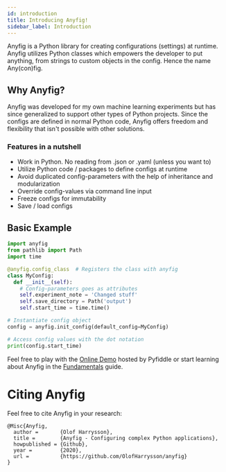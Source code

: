 ```yaml
---
id: introduction
title: Introducing Anyfig!
sidebar_label: Introduction
---
```


Anyfig is a Python library for creating configurations (settings) at runtime. Anyfig utilizes Python classes which empowers the developer to put anything, from strings to custom objects in the config. Hence the name Any(con)fig.

## Why Anyfig?

Anyfig was developed for my own machine learning experiments but has since generalized to support other types of Python projects. Since the configs are defined in normal Python code, Anyfig offers freedom and flexibility that isn't possible with other solutions.


### Features in a nutshell
* Work in Python. No reading from .json or .yaml (unless you want to)
* Utilize Python code / packages to define configs at runtime
* Avoid duplicated config-parameters with the help of inheritance and modularization
* Override config-values via command line input
* Freeze configs for immutability
* Save / load configs


## Basic Example

```python
import anyfig
from pathlib import Path
import time

@anyfig.config_class  # Registers the class with anyfig
class MyConfig:
  def __init__(self):
    # Config-parameters goes as attributes
    self.experiment_note = 'Changed stuff'
    self.save_directory = Path('output')
    self.start_time = time.time()

# Instantiate config object
config = anyfig.init_config(default_config=MyConfig)

# Access config values with the dot notation
print(config.start_time)
```

Feel free to play with the [Online Demo](https://pyfiddle.io/fiddle/4de2f70f-e421-4326-bbb8-b06d5efa547d/?i=true) hosted by Pyfiddle or start learning about Anyfig in the [Fundamentals](fundamentals.mdx) guide.

# Citing Anyfig
Feel free to cite Anyfig in your research:

```
@Misc{Anyfig,
  author =       {Olof Harrysson},
  title =        {Anyfig - Configuring complex Python applications},
  howpublished = {Github},
  year =         {2020},
  url =          {https://github.com/OlofHarrysson/anyfig}
}
```
